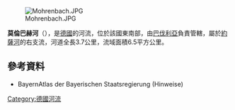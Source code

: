 {{Multiple issues|
{{No footnotes|time=2020-08-28T07:15:31+00:00}}
{{Onesource|time=2020-08-28T07:15:31+00:00}}
}}
{{Coord|50|13|6.98|N|9|29|8.34|E|display=title}}

[[Image:Mohrenbach.JPG|right]]

'''莫倫巴赫河'''（{{lang-de|Mohrenbach}}），是[[德國|德國]]的河流，位於該國東南部，由[[巴伐利亞|巴伐利亞]]負責管轄，屬於[[約薩河_(辛恩河支流)|約薩河]]的右支流，河道全長3.7公里，流域面積6.5平方公里。

==參考資料==
* BayernAtlas der Bayerischen Staatsregierung (Hinweise)

{{Germany-geo-stub}}
[[Category:德國河流|Category:德國河流]]